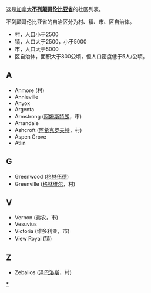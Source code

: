 这是[[加拿大|加拿大]]'''[[不列颠哥伦比亚省|不列颠哥伦比亚省]]'''的社区列表。

不列颠哥伦比亚省的自治区分为村、镇、市、区自治体。
*村，人口小于2500
*镇，人口大于2500，小于5000
*市，人口大于5000
*区自治体，面积大于800公顷，但人口密度低于5人/公顷。

== A ==
* Anmore (村)
* Annieville
* Anyox
* Argenta
* Armstrong ([[阿姆斯特朗|阿姆斯特朗]]，市)
* Arrandale
* Ashcroft ([[阿希克罗夫特|阿希克罗夫特]]，村)
* Aspen Grove
* Atlin

== G ==

* Greenwood ([[格林伍德|格林伍德]])
* Greenville ([[格林维尔|格林维尔]]，村)

== V ==

* Vernon (弗农，市)
* Vesuvius
* Victoria (维多利亚，市)
* View Royal (镇)

== Z ==

* Zeballos ([[泽巴洛斯|泽巴洛斯]]，村)

{{加拿大题目|社区列表}}

[[Category:不列顛哥倫比亞省聚居地|*]]